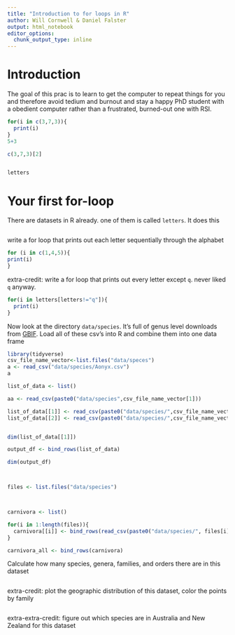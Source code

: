 ```yaml
---
title: "Introduction to for loops in R"
author: Will Cornwell & Daniel Falster
output: html_notebook
editor_options: 
  chunk_output_type: inline
---
```


# Introduction

The goal of this prac is to learn to get the computer to repeat things for you and therefore avoid tedium and burnout and stay a happy PhD student with a obedient computer rather than a frustrated, burned-out one with RSI. 

```r
for(i in c(3,7,3)){
  print(i)
}
5+3

c(3,7,3)[2]


letters
```



# Your first for-loop

There are datasets in R already.  one of them is called `letters`.  It does this


```r

```

write a for loop that prints out each letter sequentially through the alphabet

```r

for (i in c(1,4,5)){
print(i)
}


```

extra-credit: write a for loop that prints out every letter except `q`.  never liked `q` anyway.  

```r
for(i in letters[letters!="q"]){
  print(i)
}


```

Now look at the directory `data/species`.  It's full of genus level downloads from [GBIF](https://www.gbif.org).   Load all of these csv's into R and combine them into one data frame

```r
library(tidyverse)
csv_file_name_vector<-list.files("data/speces")
a <- read_csv("data/species/Aonyx.csv")
a

list_of_data <- list()

aa <- read_csv(paste0("data/species",csv_file_name_vector[1]))

list_of_data[[1]] <- read_csv(paste0("data/species/",csv_file_name_vector[1]))
list_of_data[[2]] <- read_csv(paste0("data/species/",csv_file_name_vector[2]))


dim(list_of_data[[1]])

output_df <- bind_rows(list_of_data)

dim(output_df)



files <- list.files("data/species")



carnivora <- list()

for(i in 1:length(files)){
  carnivora[[i]] <- bind_rows(read_csv(paste0("data/species/", files[i])))
}

carnivora_all <- bind_rows(carnivora)

```

Calculate how many species, genera, families, and orders there are in this dataset

```r


```


extra-credit: plot the geographic distribution of this dataset, color the points by family

```r

```

extra-extra-credit: figure out which species are in Australia and New Zealand for this dataset

```r

```
